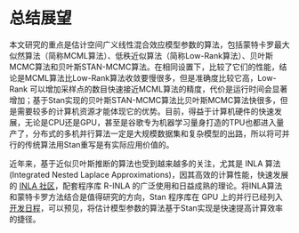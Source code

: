 # 总结展望 {#summary}

本文研究的重点是估计空间广义线性混合效应模型参数的算法，包括蒙特卡罗最大似然算法（简称MCML算法）、低秩近似算法（简称Low-Rank算法）、贝叶斯MCMC算法和贝叶斯STAN-MCMC算法。在相同设置下，比较了它们的性能，结论是MCML算法比Low-Rank算法收敛要慢很多，但是准确度比较它高，Low-Rank 可以增加采样点的数目快速接近MCML算法的精度，代价是运行时间会显著增加；基于Stan实现的贝叶斯STAN-MCMC算法比贝叶斯MCMC算法快很多，但是需要较多的计算机资源才能体现它的优势。目前，得益于计算机硬件的快速发展，无论是CPU还是GPU，甚至是谷歌专为机器学习量身打造的TPU也都进入量产了，分布式的多机并行算法一定是大规模数据集和复杂模型的出路，所以将可并行的传统算法用Stan重写是有实际应用价值的。

近年来，基于近似贝叶斯推断的算法也受到越来越多的关注，尤其是 INLA 算法 (Integrated Nested Laplace Approximations)，因其高效的计算性能，快速发展的 [INLA 社区][r-inla]，配套程序库 R-INLA 的广泛使用和日益成熟的理论。将INLA算法和蒙特卡罗方法结合是值得研究的方向，Stan 程序库在 GPU 上的并行已经列入[开发日程][stan-todo-list]，可以预见，将估计模型参数的算法基于Stan实现是快速提高计算效率的捷径。


<!-- 数据模拟和案例分析的部分，还可以增加响应变量服从指数族其它分布的情形，如泊松分布。算法性能的比较可以同时考虑时间和计算平台，记录多次运行同一个算法的时间数据，比较它们所耗时间的分布差异，可以获得更加可靠的结果。计算平台如多核，多线程，甚至集群环境的实现和比较，可以获得算法扩展性方面的结论。此外，不能单纯看算法实现的语言方式，从文中的计算结果来看，R 语言的性能是弱于 C++ （ Stan 是基于 C++ 的计算库，需要先编译源码和加载动态链接库）的，但是利用 R 编程可以快速实现算法原型。 INLA 算法和软件非常高效的表现，得益于随机偏微分方程已有的实现算法和近似手段，如三角网格划分，迭代格式让算法有更快的收敛速度，近似效果没有 MCML 和 Low-Rank 好。由此可知，算法的选择需要去做效果和效率的平衡， Stan 更新迭代的速度很快，可在不久的将来进入应用界，但是却也要求更多的学习成本和优化技巧。 -->


```{=latex}
\setlength{\bibsep}{0ex}
\bibliography{latex/refer.bib,latex/book.bib}
```

[stan-todo-list]: https://github.com/stan-dev/stan/wiki/Longer-Term-To-Do-List
[r-inla]: http://www.r-inla.org/
